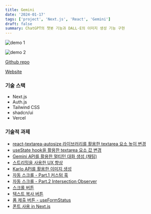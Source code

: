 ```yaml
---
title: Gemini
date: '2024-01-17'
tags: ['project', 'Next.js', 'React', 'Gemini']
draft: false
summary: ChatGPT의 챗봇 기능과 DALL·E의 이미지 생성 기능 구현
---
```


![demo 1](/static/images/gemini-demo-1.png)

![demo 2](/static/images/gemini-demo-2.png)

[Github repo](https://github.com/Valentin1495/Gemini)

[Website](https://gemini-nh.vercel.app)

### 기술 스택

- Next.js
- Auth.js
- Tailwind CSS
- shadcn/ui
- Vercel 

### 기술적 과제

- [react-textarea-autosize 라이브러리를 활용한 textarea 요소 높이 변경](/blog/projects/Gemini/react-textarea-autosize)
- [useState hook을 활용한 textarea 요소 값 변경](/blog/projects/Gemini/changing-textarea-value-using-state)
- [Gemini API를 활용한 멀티턴 대화 생성 (채팅)](/blog/projects/Gemini/building-multiturn-conversations)
- [스트리밍을 사용한 UX 향상](/blog/projects/Gemini/using-streaming-for-faster-interactions)
- [Karlo API를 활용한 이미지 생성](/blog/projects/Gemini/generating-images-using-karlo-api)
- [자동 스크롤 - Part.1 커스텀 훅](/blog/projects/Gemini/implementing-auto-scroll-part-1)
- [자동 스크롤 - Part.2 Intersection Observer](/blog/projects/Gemini/implementing-auto-scroll-part-2)
- [스크롤 버튼](/blog/projects/Gemini/button-scroll-to-bottom)
- [텍스트 복사 버튼](/blog/projects/Gemini/copying-text-to-clipboard)
- [폼 제출 버튼 - useFormStatus](/blog/projects/Gemini/building-submit-button-useFormStatus)
- [폰트 사용 in Next.js](/blog/projects/Gemini/using-fonts-in-nextjs)
